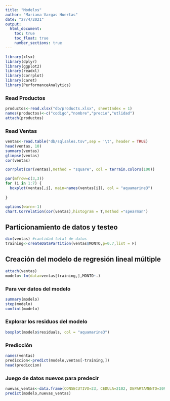 ```yaml
---
title: "Modelos"
author: "Mariana Vargas Huertas"
date: "27/4/2021"
output: 
  html_document:
    toc: true
    toc_float: true
    number_sections: true
---
```


```r
library(xlsx)
library(dplyr)
library(ggplot2)
library(readxl)
library(corrplot)
library(caret)
library(PerformanceAnalytics)
```

### Read Productos
```r
productos<-read.xlsx("db/products.xlsx", sheetIndex = 1)
names(productos)<-c("codigo","nombre","precio","utlidad")
attach(productos)
```

### Read Ventas
```r
ventas<-read.table("db/sqlsales.tsv",sep = '\t', header = TRUE)
head(ventas, 10)
summary(ventas)
glimpse(ventas)
cor(ventas)

```


```r
corrplot(cor(ventas),method = "square", col = terrain.colors(100))
```



```r
par(mfrow=c(3,3))
for (i in 1:7) {
  boxplot(ventas[,i], main=names(ventas[i]), col = "aquamarine3")
  
}

options(warn=-1)
chart.Correlation(cor(ventas),histogram = T,method ="spearman")
```


## Particionamiento de datos y testeo
```r
dim(ventas) #cantidad total de datos
training<-createDataPartition(ventas$MONTO,p=0.7,list = F)
```

## Creación del modelo de regresión lineal múltiple
```r
attach(ventas)
modelo<-lm(data=ventas[training,],MONTO~.)

```

### Para ver datos del modelo
```r
summary(modelo)
step(modelo)
confint(modelo)
```


### Explorar los residuos del modelo
```r
boxplot(modelo$residuals, col = "aquamarine3")
```


### Predicción
```r
names(ventas)
prediccion<-predict(modelo,ventas[-training,])
head(prediccion)
```

### Juego de datos nuevos para predecir
```r
nuevas_ventas<-data.frame(CONSECUTIVO=23, CEDULA=2102, DEPARTAMENTO=20917, MONTO=180, SUCURSAL=15, PRODUCTO=90367, USUARIO=153)
predict(modelo,nuevas_ventas)
```




